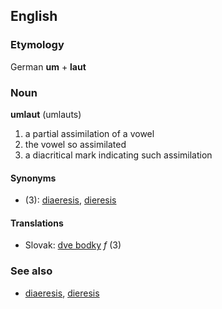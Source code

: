 == English ==
=== Etymology ===
German '''um''' + '''laut'''

=== Noun ===
'''umlaut''' (umlauts)

# a partial assimilation of a vowel
# the vowel so assimilated
# a diacritical mark indicating such assimilation

====Synonyms====
*(3): [[diaeresis]], [[dieresis]]

==== Translations ====
*Slovak: [[dve bodky]] ''f'' (3)

===See also===
*[[diaeresis]], [[dieresis]]